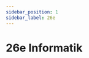 ```yaml
---
sidebar_position: 1
sidebar_label: 26e
---
```



# 26e Informatik

<Table
  header={["Datum", "Thema", "Inhalt"]}
  compact
  selectable
  rows={hs2022}
  order={SortTimeTableByDate}
/>
